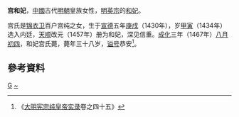 {{東亞女性歷史人物
|名稱 =宫和妃
|身份 =明朝妃嬪
|位號=和妃
|出生年=1430年
|婚年=
|逝世年=1467年
|逝世地=
|諡號=恭安
|墳墓=
|女=
|子=
|父親=
|母親=
|夫=[[明英宗|明英宗]]
}}
'''宫和妃'''{{BD|1430年||1467年||catIdx=C}}，[[中國|中國]]古代[[明朝|明朝]]皇族女性，[[明英宗|明英宗]]的[[和妃|和妃]]。

宫氏是[[锦衣卫|锦衣卫]]百户宫纯之女，生于[[宣德|宣德]]五年[[庚戌|庚戌]]（1430年），岁[[甲寅|甲寅]]（1434年）选入内廷，[[天顺_(明朝)|天顺]]改元（1457年）册为和妃，深见信重。[[成化|成化]]三年（1467年）[[八月初四|八月初四]]，和妃宫氏薨，薨年三十八岁，[[谥号|谥号]]恭安<ref>《[[明实录|大明宪宗纯皇帝实录]]卷之四十五》</ref>。
== 參考資料 ==
{{reflist}}
{{明英宗皇室}}
[[Category:明英宗妃|G]]
[[Category:宫姓|~]]
